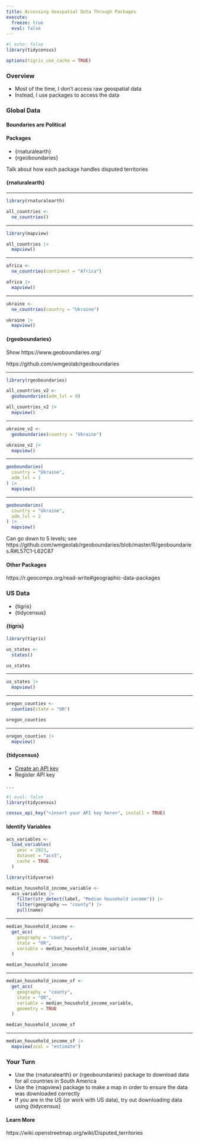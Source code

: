 ```yaml
---
title: Accessing Geospatial Data Through Packages
execute: 
  freeze: true
  eval: false
---
```


```r
#| echo: false
library(tidycensus)

options(tigris_use_cache = TRUE)
```

### Overview

- Most of the time, I don't access raw geospatial data
- Instead, I use packages to access the data

### Global Data

#### Boundaries are Political

#### Packages

- {rnaturalearth}
- {rgeoboundaries}

::: {.notes}
Talk about how each package handles disputed territories
:::

#### {rnaturalearth}

---

```r
library(rnaturalearth)
```

```r
all_countries <-
  ne_countries()
```

---

```r
library(mapview)

all_countries |>
  mapview()
```

---

```r
africa <-
  ne_countries(continent = "Africa")
```

```r
africa |>
  mapview()
```

---

```r
ukraine <-
  ne_countries(country = "Ukraine")
```

```r
ukraine |>
  mapview()
```

#### {rgeoboundaries}

::: {.notes}
Show https://www.geoboundaries.org/

https://github.com/wmgeolab/rgeoboundaries
:::

---

```r
library(rgeoboundaries)
```

```r
all_countries_v2 <-
  geoboundaries(adm_lvl = 0)
```

```r
all_countries_v2 |>
  mapview()
```

---

```r
ukraine_v2 <-
  geoboundaries(country = "Ukraine")
```

```r
ukraine_v2 |>
  mapview()
```

---

```r
geoboundaries(
  country = "Ukraine",
  adm_lvl = 1
) |>
  mapview()
```

---

```r
geoboundaries(
  country = "Ukraine",
  adm_lvl = 2
) |>
  mapview()
```

::: {.notes}
Can go down to 5 levels; see https://github.com/wmgeolab/rgeoboundaries/blob/master/R/geoboundaries.R#L57C1-L62C87
:::


#### Other Packages

https://r.geocompx.org/read-write#geographic-data-packages

### US Data

- {tigris}
- {tidycensus}

#### {tigris}

```r
library(tigris)
```

```r
us_states <-
  states()
```

```r
us_states
```

---

```r
us_states |>
  mapview()
```

---

```r
oregon_counties <-
  counties(state = "OR")
```

```r
oregon_counties
```

---

```r
oregon_counties |>
  mapview()
```

#### {tidycensus}

- [Create an API key](https://api.census.gov/data/key_signup.html) 
- Register API key

. . .

```r
#| eval: false
library(tidycensus)

census_api_key("<insert your API key here>", install = TRUE)
```

#### Identify Variables

```r
acs_variables <-
  load_variables(
    year = 2023,
    dataset = "acs5",
    cache = TRUE
  )
```

```r
library(tidyverse)

median_household_income_variable <-
  acs_variables |>
    filter(str_detect(label, "Median household income")) |>
    filter(geography == "county") |>
    pull(name)
```

---

```r
median_household_income <-
  get_acs(
    geography = "county",
    state = "OR",
    variable = median_household_income_variable
  )
```

```r
median_household_income
```

---

```r
median_household_income_sf <-
  get_acs(
    geography = "county",
    state = "OR",
    variable = median_household_income_variable,
    geometry = TRUE
  )
```

```r
median_household_income_sf
```

---

```r
median_household_income_sf |>
  mapview(zcol = "estimate")
```

### Your Turn {.your-turn}

- Use the {rnaturalearth} or {rgeoboundaries} package to download data for all countries in South America
- Use the {mapview} package to make a map in order to ensure the data was downloaded correctly
- If you are in the US (or work with US data), try out downloading data using {tidycensus}

#### Learn More

https://wiki.openstreetmap.org/wiki/Disputed_territories
